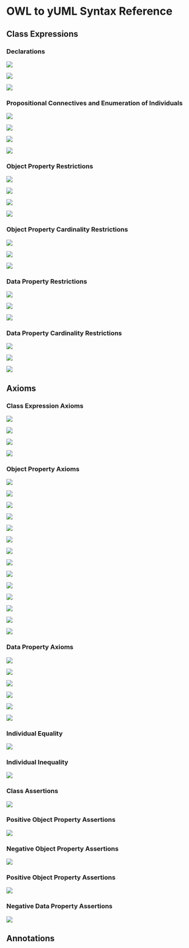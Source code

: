
= OWL to yUML Syntax Reference =


== Class Expressions ==

=== Declarations ===

{{{Declaration(Class(Person))}}}

<img src="http://yuml.me/diagram/class/[● Person {bg:goldenrod}].png"></img>


{{{Declaration(NamedIndividual(Peter))}}}

<img src="http://yuml.me/diagram/class/[♦ Peter {bg:darkorchid}].png"></img>


{{{Declaration(ObjectProperty(hasFather))}}}

<img src="http://yuml.me/diagram/class/[(⊤) owl:Thing {bg:goldenrod}]-hasFather>[(⊤) owl:Thing {bg:goldenrod}].png"></img>



=== Propositional Connectives and Enumeration of Individuals ===

{{{ObjectIntersectionOf(Dog CanTalk)}}}

<img src="http://yuml.me/diagram/class/[(∩) Dog and CanTalk {bg:goldenrod}].png"></img>


{{{ObjectUnionOf(Man Woman)}}}

<img src="http://yuml.me/diagram/class/[(∪) Man or Woman {bg:goldenrod}].png"></img>


{{{ObjectComplementOf(Man)}}}

<img src="http://yuml.me/diagram/class/[(￢) not Man {bg:goldenrod}].png"></img>


{{{EquivalentClasses(GriffinFamilyMember ObjectOneOf(Peter Lois Stewie Meg Chris Brian))}}}

<img src="http://yuml.me/diagram/plain;dir:TB;/class/[(≡) GriffinFamilyMember {bg:goldenrod}]^-^[(≡) ｛♦Peter‚ ♦Lois‚ ♦Stewie‚ ♦Meg‚ ♦Chris‚ ♦Brian｝ {bg:goldenrod}].png"></img>



=== Object Property Restrictions ===

{{{ObjectSomeValuesFrom(hasWheels Wheels)}}}

<img src="http://yuml.me/diagram/class/[(Ǝ) hasWheels some Wheels {bg:goldenrod}].png"></img>


{{{ObjectAllValuesFrom(hasWheels Wheels)}}}

<img src="http://yuml.me/diagram/class/[(∀) hasWheels only Wheels {bg:goldenrod}].png"></img>


{{{ObjectHasValue(fatherOf Stewie)}}}

<img src="http://yuml.me/diagram/class/[(∋) fatherOf value Stewie {bg:goldenrod}].png"></img>


{{{ObjectHasSelf(likes)}}}

<img src="http://yuml.me/diagram/class/[(Self) likes {bg:goldenrod}].png"></img>



=== Object Property Cardinality Restrictions ===

{{{ObjectMaxCardinality(parent 2)}}}

<img src="http://yuml.me/diagram/class/[(≤) parent max 2 {bg:goldenrod}].png"></img>


{{{ObjectMinCardinality(hasFather 2)}}}

<img src="http://yuml.me/diagram/class/[(≥) hasFather min 1 {bg:goldenrod}].png"></img>


{{{ObjectExactCardinality(parent 2)}}}

<img src="http://yuml.me/diagram/class/[(=) parent exact 2 {bg:goldenrod}].png"></img>



=== Data Property Restrictions ===

{{{DataSomeValuesFrom(hasAge xsd:integer)}}}

<img src="http://yuml.me/diagram/class/[(Ǝ) |hasAge some xsd:integer {bg:goldenrod}].png"></img>


{{{DataAllValuesFrom(hasZIP xsd:integer)}}}

<img src="http://yuml.me/diagram/class/[(∀) |hasZIP only xsd:integer {bg:goldenrod}].png"></img>


{{{DataHasValue(hasAge "17"^^xsd:integer)}}}

<img src="http://yuml.me/diagram/class/[(∋) |hasAge '17'^^xsd:integer {bg:goldenrod}].png"></img>




=== Data Property Cardinality Restrictions ===

{{{DataMaxCardinality(2 hasName xsd:string)}}}

<img src="http://yuml.me/diagram/class/[(≤) |hasName max 2 xsd:string {bg:goldenrod}].png"></img>


{{{DataMinCardinality(2 hasName)}}}

<img src="http://yuml.me/diagram/class/[(≥) |hasName min 2  {bg:goldenrod}].png"></img>


{{{ObjectExactCardinality(parent 2)}}}

<img src="http://yuml.me/diagram/class/[(=) |parent exact 2 {bg:goldenrod}].png"></img>



== Axioms ==


=== Class Expression Axioms ===

{{{SubClassOf(Child Person)}}}

<img src="http://yuml.me/diagram/class/[● Person {bg:goldenrod}]^-[● Child {bg:goldenrod}].png"></img>


{{{EquivalentClasses(Boy ObjectIntersectionOf(Child Man))}}}

<img src="http://yuml.me/diagram/class/[(≡) Boy {bg:goldenrod}]^-^[(≡) Child and Man {bg:goldenrod}].png"></img>


{{{DisjointClasses(Man Woman)}}}

<img src="http://yuml.me/diagram/class/[● Man {bg:goldenrod}]-[note: DisjointClasses{bg:cornsilk}], [● Woman {bg:goldenrod}]-[note: DisjointClasses{bg:cornsilk}].png"></img>


{{{DisjointUnion(Child Boy Girl)}}}

<img src="http://yuml.me/diagram/class/[(≡) Child {bg:goldenrod}]^«disjointUnion»-[● Boy {bg:goldenrod}], [(≡) Child {bg:goldenrod}]^«disjointUnion»-[● Girl {bg:goldenrod}].png"></img>




=== Object Property Axioms ===

{{{SubObjectPropertyOf(ObjectPropertyChain(hasMother hasSister) hasAunt)}}}

<img src="http://yuml.me/diagram/class/[(⊤) owl:Thing {bg:goldenrod}]-hasMother>[(⊤) owl:Thing {bg:goldenrod}], [(⊤) owl:Thing {bg:goldenrod}]-hasSister>[(⊤) owl:Thing {bg:goldenrod}], [(⊤) owl:Thing {bg:goldenrod}]-hasAunt\n{hasMother o hasSister}>[(⊤) owl:Thing {bg:goldenrod}].png"></img>


{{{EquivalentObjectProperties(hasBrother hasMaleSibling)}}}

<img src="http://yuml.me/diagram/class/[(⊤) owl:Thing {bg:goldenrod}]-hasBrother{≡ hasMaleSibling}>[(⊤) owl:Thing {bg:goldenrod}],[(⊤) owl:Thing {bg:goldenrod}]-hasMaleSibling{≡ hasBrother}>[(⊤) owl:Thing {bg:goldenrod}].png"></img>


{{{DisjointObjectProperties(hasFather hasMother)}}}

<img src="http://yuml.me/diagram/class/[(⊤) owl:Thing {bg:goldenrod}]-hasFather{«disjointOf» hasMother}>[(⊤) owl:Thing {bg:goldenrod}],[(⊤) owl:Thing {bg:goldenrod}]-hasMother{«disjointOf» hasFather}>[(⊤) owl:Thing {bg:goldenrod}].png"></img>


{{{InverseObjectProperties(hasFather fatherOf)}}}

<img src="http://yuml.me/diagram/class/[(⊤) owl:Thing {bg:goldenrod}]<fatherOf-hasFather>[(⊤) owl:Thing {bg:goldenrod}].png"></img>


{{{ObjectPropertyDomain(hasDog Person)}}}

<img src="http://yuml.me/diagram/class/[● Person {bg:goldenrod}]-hasDog>[(⊤) owl:Thing {bg:goldenrod}].png"></img>


{{{ObjectPropertyRange(hasDog Dog)}}}

<img src="http://yuml.me/diagram/class/[(⊤) owl:Thing {bg:goldenrod}]-hasDog>[● Dog {bg:goldenrod}].png"></img>


{{{ObjectPropertyDomain(hasDog Person) ObjectPropertyRange(hasDog Dog) ObjectPropertyDomain(hasPet Person) ObjectPropertyRange(hasPet Dog) SubObjectPropertyOf(hasDog hasPet)}}}

<img src="http://yuml.me/diagram/class/[● Person {bg:goldenrod}]-hasDog\n{SubPropertyOf hasPet}>[● Dog {bg:goldenrod}], [● Dog {bg:goldenrod}]-^[● Pet {bg:goldenrod}], [● Person {bg:goldenrod}]-hasPet>[● Pet {bg:goldenrod}].png"></img>


{{{FunctionalObjectProperty(hasFather)}}}

<img src="http://yuml.me/diagram/class/[(⊤) owl:Thing {bg:goldenrod}]-hasFather 1->[(⊤) owl:Thing {bg:goldenrod}].png"></img>


{{{InverseFunctionalObjectProperty(fatherOf)}}}

<img src="http://yuml.me/diagram/class/[(⊤) owl:Thing {bg:goldenrod}]1-fatherOf->[(⊤) owl:Thing {bg:goldenrod}].png"></img>


{{{ReflexiveObjectProperty(knows)}}}

<img src="http://yuml.me/diagram/class/[(⊤) owl:Thing {bg:goldenrod}]-«reflexive» knows>[(⊤) owl:Thing {bg:goldenrod}].png"></img>


{{{IrreflexiveObjectProperty(marriedTo)}}}

<img src="http://yuml.me/diagram/class/[(⊤) owl:Thing {bg:goldenrod}]-«ireflexive» marriedTo>[(⊤) owl:Thing {bg:goldenrod}].png"></img>


{{{SymmetricObjectProperty(friend)}}}

<img src="http://yuml.me/diagram/class/[(⊤) owl:Thing {bg:goldenrod}]-«symmetric» friend[(⊤) owl:Thing {bg:goldenrod}].png"></img>


{{{AsymmetricObjectProperty(parentOf)}}}

<img src="http://yuml.me/diagram/class/[(⊤) owl:Thing {bg:goldenrod}]-«asymmetric» parentOf>[(⊤) owl:Thing {bg:goldenrod}].png"></img>


{{{TransitiveObjectProperty(ancestorOf)}}}

<img src="http://yuml.me/diagram/class/[(⊤) owl:Thing {bg:goldenrod}]-«transitive» ancestorOf>[(⊤) owl:Thing {bg:goldenrod}].png"></img>




=== Data Property Axioms ===

{{{SubDataPropertyOf(hasLastName hasName)}}}

<img src="http://yuml.me/diagram/class/[(⊤) owl:Thing|hasLastName «subPropertyOf» hasName {bg:goldenrod}].png"></img>


{{{EquivalentDataProperties(hasName seLlama)}}}

<img src="http://yuml.me/diagram/class/[(⊤) owl:Thing|hasName ≡ seLlama {bg:goldenrod}].png"></img>


{{{DisjointDataProperties(hasName hasAddress)}}}

<img src="http://yuml.me/diagram/class/[(⊤) owl:Thing|hasName «disjointOf» hasAddress {bg:goldenrod}].png"></img>


{{{DataPropertyDomain(hasName Person)}}}

<img src="http://yuml.me/diagram/class/[● Person|hasName {bg:goldenrod}].png"></img>


{{{DataPropertyRange(hasName xsd:string)}}}

<img src="http://yuml.me/diagram/class/[(⊤) owl:Thing|hasName xsd:string {bg:goldenrod}].png"></img>


{{{FunctionalDataProperty(hasAge)}}}

<img src="http://yuml.me/diagram/class/[(⊤) owl:Thing|hasAge «functional» {bg:goldenrod}].png"></img>



===  Individual Equality ===

{{{ SameIndividual(Meg Megan)}}}

<img src="http://yuml.me/diagram/class/[♦ Meg {bg:darkorchid}]-[note: SameIndividual{bg:cornsilk}], [♦ Megan {bg:darkorchid}]-[note: SameIndividual{bg:cornsilk}].png"></img>



===  Individual Inequality ===

{{{ DifferentIndividuals(Peter Meg Chris Stewie)}}}

<img src="http://yuml.me/diagram/class/[♦ Peter {bg:darkorchid}]-[note: DifferentIndividuals{bg:cornsilk}], [♦ Meg {bg:darkorchid}]-[note: DifferentIndividuals{bg:cornsilk}], [♦ Chris {bg:darkorchid}]-[note: DifferentIndividuals{bg:cornsilk}].png"></img>



=== Class Assertions ===

{{{ ClassAssertion(Dog Brian)}}}

<img src="http://yuml.me/diagram/class/[♦ Brian: Dog {bg:darkorchid}].png"></img>



===  Positive Object Property Assertions ===

{{{ ObjectPropertyAssertion(hasDog Peter Brian)}}}

<img src="http://yuml.me/diagram/class/[♦ Peter{bg:darkorchid}]-hasDog>[♦ Brian{bg:darkorchid}].png"></img>




===  Negative Object Property Assertions ===

{{{ NegativeObjectPropertyAssertion(hasSon Peter Meg)}}}

<img src="http://yuml.me/diagram/class/[♦ Peter{bg:darkorchid}]-hasSon not>[♦ Meg{bg:darkorchid}].png"></img>



===  Positive Object Property Assertions ===

{{{ DataPropertyAssertion(hasAge Meg "17"^^xsd:integer)}}}

<img src="http://yuml.me/diagram/class/[♦ Meg|hasAge '17'^^xsd:integer{bg:darkorchid}].png"></img>



===  Negative Data Property Assertions ===

{{{ NegativeDataPropertyAssertion(hasAge Meg "5"^^xsd:integer)}}}

<img src="http://yuml.me/diagram/class/[♦ Meg|hasAge not '5'^^xsd:integer{bg:darkorchid}].png"></img>



== Annotations ==